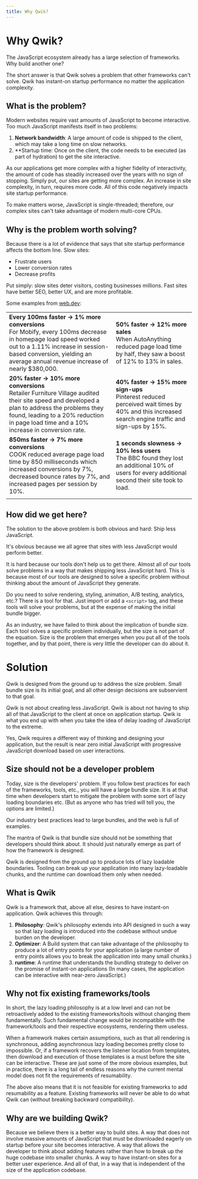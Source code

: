 ```yaml
---
title: Why Qwik?
---
```


# Why Qwik?

The JavaScript ecosystem already has a large selection of frameworks. Why build another one?

The short answer is that Qwik solves a problem that other frameworks can't solve. Qwik has instant-on startup performance no matter the application complexity.

## What is the problem?

Modern websites require vast amounts of JavaScript to become interactive. Too much JavaScript manifests itself in two problems:
1. **Network bandwidth**: A large amount of code is shipped to the client, which may take a long time on slow networks. 
2. **Startup time: Once on the client, the code needs to be executed (as part of hydration) to get the site interactive.

As our applications get more complex with a higher fidelity of interactivity, the amount of code has steadily increased over the years with no sign of stopping. Simply put, our sites are getting more complex. An increase in site complexity, in turn, requires more code. All of this code negatively impacts site startup performance.

To make matters worse, JavaScript is single-threaded; therefore, our complex sites can't take advantage of modern multi-core CPUs.


## Why is the problem worth solving?

Because there is a lot of evidence that says that site startup performance affects the bottom line. Slow sites:
- Frustrate users
- Lower conversion rates
- Decrease profits

Put simply: slow sites deter visitors, costing businesses millions. Fast sites have better SEO, better UX, and are more profitable.

Some examples from [web.dev](https://web.dev):

| | |
|--|--|
| **Every 100ms faster → 1% more conversions** <br /> For Mobify, every 100ms decrease in homepage load speed worked out to a 1.11% increase in session-based conversion, yielding an average annual revenue increase of nearly $380,000. | **50% faster → 12% more sales** <br /> When AutoAnything reduced page load time by half, they saw a boost of 12% to 13% in sales.
| **20% faster → 10% more conversions** <br /> Retailer Furniture Village audited their site speed and developed a plan to address the problems they found, leading to a 20% reduction in page load time and a 10% increase in conversion rate. | **40% faster → 15% more sign-ups** <br /> Pinterest reduced perceived wait times by 40% and this increased search engine traffic and sign-ups by 15%. |
| **850ms faster → 7% more conversions** <br /> COOK reduced average page load time by 850 milliseconds which increased conversions by 7%, decreased bounce rates by 7%, and increased pages per session by 10%. | **1 seconds slowness → 10% less users** <br /> The BBC found they lost an additional 10% of users for every additional second their site took to load.
| | |

## How did we get here?

The solution to the above problem is both obvious and hard: Ship less JavaScript. 

It's obvious because we all agree that sites with less JavaScript would perform better. 

It is hard because our tools don't help us to get there. Almost all of our tools solve problems in a way that makes shipping less JavaScript hard. This is because most of our tools are designed to solve a specific problem without thinking about the amount of JavaScript they generate. 

Do you need to solve rendering, styling, animation, A/B testing, analytics, etc.? There is a tool for that. Just import or add a `<script>` tag, and these tools will solve your problems, but at the expense of making the initial bundle bigger. 

As an industry, we have failed to think about the implication of bundle size. Each tool solves a specific problem individually, but the size is not part of the equation. Size is the problem that emerges when you put all of the tools together, and by that point, there is very little the developer can do about it.

# Solution

Qwik is designed from the ground up to address the size problem. Small bundle size is its initial goal, and all other design decisions are subservient to that goal. 

Qwik is not about creating less JavaScript. Qwik is about not having to ship all of that JavaScript to the client at once on application startup. Qwik is what you end up with when you take the idea of delay loading of JavaScript to the extreme.

Yes, Qwik requires a different way of thinking and designing your application, but the result is near zero initial JavaScript with progressive JavaScript download based on user interactions. 

## Size should not be a developer problem

Today, size is the developers' problem. If you follow best practices for each of the frameworks, tools, etc., you will have a large bundle size. It is at that time when developers start to mitigate the problem with some sort of lazy loading boundaries etc. (But as anyone who has tried will tell you, the options are limited.)

Our industry best practices lead to large bundles, and the web is full of examples.

The mantra of Qwik is that bundle size should not be something that developers should think about. It should just naturally emerge as part of how the framework is designed. 

Qwik is designed from the ground up to produce lots of lazy loadable boundaries. Tooling can break up your application into many lazy-loadable chunks, and the runtime can download them only when needed.

## What is Qwik

Qwik is a framework that, above all else, desires to have instant-on application. Qwik achieves this through:
1. **Philosophy**: Qwik's philosophy extends into API designed in such a way so that lazy loading is introduced into the codebase without undue burden on the developer.
2. **Optimizer**: A Build system that can take advantage of the philosophy to produce a lot of entry points for your application (a large number of entry points allows you to break the application into many small chunks.)
1. **runtime**: A runtime that understands the bundling strategy to deliver on the promise of instant-on applications (In many cases, the application can be interactive with near-zero JavaScript.)

## Why not fix existing frameworks/tools

In short, the lazy loading philosophy is at a low level and can not be retroactively added to the existing frameworks/tools without changing them fundamentally. Such fundamental change would be incompatible with the framework/tools and their respective ecosystems, rendering them useless. 

When a framework makes certain assumptions, such as that all rendering is synchronous, adding asynchronous lazy loading becomes pretty close to impossible. Or, if a framework recovers the listener location from templates, then download and execution of those templates is a must before the site can be interactive. These are just some of the more obvious examples, but in practice, there is a long tail of endless reasons why the current mental model does not fit the requirements of resumability. 

The above also means that it is not feasible for existing frameworks to add resumability as a feature. Existing frameworks will never be able to do what Qwik can (without breaking backward compatibility).

## Why are we building Qwik?

Because we believe there is a better way to build sites. A way that does not involve massive amounts of JavaScript that must be downloaded eagerly on startup before your site becomes interactive. A way that allows the developer to think about adding features rather than how to break up the huge codebase into smaller chunks. A way to have instant-on sites for a better user experience. And all of that, in a way that is independent of the size of the application codebase.
